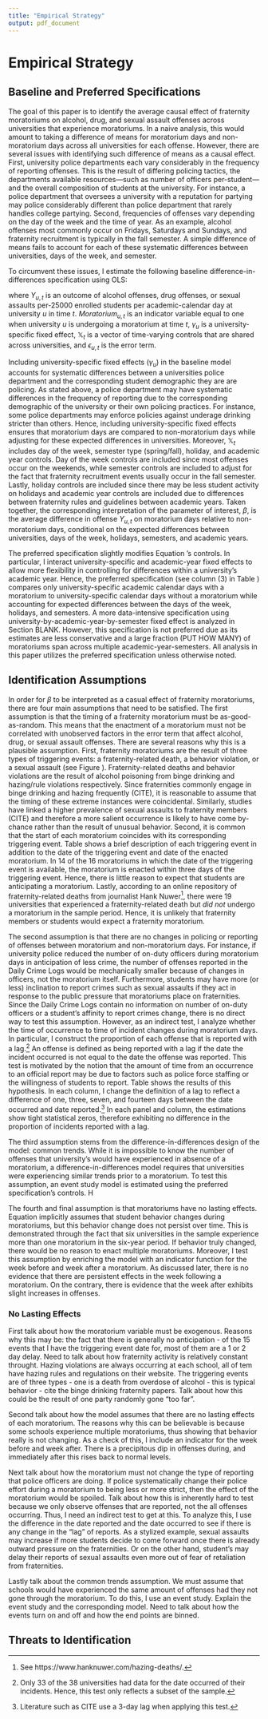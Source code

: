 ```yaml
---
title: "Empirical Strategy"
output: pdf_document
---
```


# Empirical Strategy

## Baseline and Preferred Specifications

The goal of this paper is to identify the average causal effect of fraternity moratoriums on alcohol, drug, and sexual assault offenses across universities that experience moratoriums. In a naive analysis, this would amount to taking a difference of means for moratorium days and non-moratorium days across all universities for each offense. However, there are several issues with identifying such difference of means as a causal effect. First, university police departments each vary considerably in the frequency of reporting offenses. This is the result of differing policing tactics, the departments available resources—such as number of officers per-student—and the overall composition of students at the university. For instance, a police department that oversees a university with a reputation for partying may police considerably different than police department that rarely handles college partying. Second, frequencies of offenses vary depending on the day of the week and the time of year. As an example, alcohol offenses most commonly occur on Fridays, Saturdays and Sundays, and fraternity recruitment is typically in the fall semester. A simple difference of means fails to account for each of these systematic differences between universities, days of the week, and semester. 

To circumvent these issues, I estimate the following baseline difference-in-differences specification using OLS:

\begin{equation}\label{main_model}
Y_{u,t} = \beta Moratorium_{u,t}  + \gamma_{u} + \lambda \mathbb{X}_{t} + \epsilon_{u,t}
\end{equation}

where $Y_{u,t}$ is an outcome of alcohol offenses, drug offenses, or sexual assaults per-25000 enrolled students per academic-calendar day at university $u$ in time $t$. $Moratorium_{u,t}$ is an indicator variable equal to one when university $u$ is undergoing a moratorium at time $t$, $\gamma_u$ is a university-specific fixed effect, $\mathbb{X}_t$ is a vector of time-varying controls that are shared across universities, and $\epsilon_{u,t}$ is the error term.  

Including university-specific fixed effects ($\gamma_u$) in the baseline model accounts for systematic differences between a universities police department and the corresponding student demographic they are are policing. As stated above, a police department may have systematic differences in the frequency of reporting due to the corresponding demographic of the university or their own policing practices. For instance, some police departments may enforce policies against underage drinking stricter than others. Hence, including university-specific fixed effects ensures that moratorium days are compared to non-moratorium days while adjusting for these expected differences in universities. Moreover, $\mathbb{X}_{t}$ includes day of the week, semester type (spring/fall), holiday, and academic year controls. Day of the week controls are included since most offenses occur on the weekends, while semester controls are included to adjust for the fact that fraternity recruitment events usually occur in the fall semester. Lastly, holiday controls are included since there may be less student activity on holidays and academic year controls are included due to differences between fraternity rules and guidelines between academic years. Taken together, the corresponding interpretation of the parameter of interest, $\beta$, is the average difference in offense $Y_{u,t}$ on moratorium days relative to non-moratorium days, conditional on the expected differences between universities, days of the week, holidays, semesters, and academic years. 

The preferred specification slightly modifies Equation \ref{main_model}'s controls. In particular, I interact university-specific and academic-year fixed effects to allow more flexibility in controlling for differences within a university's academic year. Hence, the preferred specification (see column (3) in Table \ref{results}) compares only university-specific academic calendar days with a moratorium to university-specific calendar days without a moratorium while accounting for expected differences between the days of the week, holidays, and semesters. A more data-intensive specification using university-by-academic-year-by-semester fixed effect is analyzed in Section BLANK. However, this specification is not preferred due as its estimates are less conservative and a large fraction (PUT HOW MANY) of moratoriums span across multiple academic-year-semesters. All analysis in this paper utilizes the preferred specification unless otherwise noted. 

## Identification Assumptions

In order for $\beta$ to be interpreted as a casual effect of fraternity moratoriums, there are four main assumptions that need to be satisfied. The first assumption is that the timing of a fraternity moratorium must be as-good-as-random. This means that the enactment of a moratorium must not be correlated with unobserved factors in the error term that affect alcohol, drug, or sexual assault offenses. There are several reasons why this is a plausible assumption. First, fraternity moratoriums are the result of three types of triggering events: a fraternity-related death, a behavior violation, or a sexual assault (see Figure \ref{triggerplot}). Fraternity-related deaths and behavior violations are the result of alcohol poisoning from binge drinking and hazing/rule violations respectively. Since fraternities commonly engage in binge drinking and hazing frequently (CITE), it is reasonable to assume that the timing of these extreme instances were coincidental. Similarly, studies have linked a higher prevalence of sexual assaults to fraternity members  (CITE) and therefore a more salient occurrence is likely to have come by-chance rather than the result of unusual behavior. Second, it is common that the start of each moratorium coincides with its corresponding triggering event. Table \ref{reasons} shows a brief description of each triggering event in addition to the date of the triggering event and date of the enacted moratorium. In 14 of the 16 moratoriums in which the date of the triggering event is available, the moratorium is enacted within three days of the triggering event. Hence, there is little reason to expect that students are anticipating a moratorium. Lastly, according to an online repository of fraternity-related deaths from journalist Hank Nuwer^[See https://www.hanknuwer.com/hazing-deaths/.], there were 19 universities that experienced a fraternity-related death but *did not* undergo a moratorium in the sample period. Hence, it is unlikely that fraternity members or students would expect a fraternity moratorium.


The second assumption is that there are no changes in policing or reporting of offenses between moratorium and non-moratorium days. For instance, if university police reduced the number of on-duty officers during moratorium days in anticipation of less crime, the number of offenses reported in the Daily Crime Logs would be mechanically smaller because of changes in officers, not the moratorium itself. Furthermore, students may have more (or less) inclination to report crimes such as sexual assaults if they act in response to the public pressure that moratoriums place on fraternities.  Since the Daily Crime Logs contain no information on number of on-duty officers or a student's affinity to report crimes change, there is no direct way to test this assumption. However, as an indirect test, I analyze whether the time of occurrence to time of incident changes during moratorium days. In particular, I construct the proportion of each offense that is reported with a lag.^[Only 33 of the 38 universities had data for the date occurred of their incidents. Hence, this test only reflects a subset of the sample.] An offense is defined as being reported with a lag if the date the incident occurred is not equal to the date the offense was reported. This test is motivated by the notion that the amount of time from an occurrence to an official report may be due to factors such as police force staffing or the willingness of students to report. Table \ref{} shows the results of this hypothesis. In each column, I change the definition of a lag to reflect a difference of one, three, seven, and fourteen days between the date occurred and date reported.^[Literature such as CITE use a 3-day lag when applying this test.] In each panel and column, the estimations show tight statistical zeros, therefore exhibiting no difference in the proportion of incidents reported with a lag. 

The third assumption stems from the difference-in-differences design of the model: common trends. While it is impossible to know the number of offenses that university's would have experienced in absence of a moratorium, a difference-in-differences model requires that universities were experiencing similar trends prior to a moratorium. To test this assumption, an event study model is estimated using the preferred specification's controls. H

The fourth and final assumption is that moratoriums have no lasting effects. Equation \ref{main_model} implicitly assumes that student behavior changes during moratoriums, but this behavior change does not persist over time. This is demonstrated through the fact that six universities in the sample experience more than one moratorium in the six-year period. If behavior truly changed, there would be no reason to enact multiple moratoriums. Moreover, I test this assumption by enriching the model with an indicator function for the week before and week after a moratorium. As discussed later, there is no evidence that there are persistent effects in the week following a moratorium. On the contrary, there is evidence that the week after exhibits slight increases in offenses.




### No Lasting Effects 

First talk about how the moratorium variable must be exogenous. Reasons why this may be: the fact that there is generally no anticipation - of the 15 events that I have the triggering event date for, most of them are a 1 or 2 day delay. Need to talk about how fraternity activity is relatively constant throught. Hazing violations are always occurring at each school, all of tem have hazing rules and regulations on their website. The triggering events are of three types - one is a death from overdose of alcohol - this is typical behavior - cite the binge drinking fraternity papers. Talk about how this could be the result of one party randomly gone "too far". 

Second talk about how the model assumes that there are no lasting effects of each moratorium. The reasons why this can be believable is because some schools experience multiple moratoriums, thus showing that behavior really is not changing. As a check of this, I include an indicator for the week before and week after. There is a precipitous dip in offenses during, and immediately after this rises back to normal levels. 

Next talk about how the moratorium must not change the type of reporting that police officers are doing. If police systematically change their police effort during a moratorium to being less or more strict, then the effect of the moratorium would be spoiled. Talk about how this is inherently hard to test because we only observe offenses that are reported, not the all offenses occurring. Thus, I need an indirect test to get at this. To analyze this, I use the difference in the date reported and the date occurred to see if there is any change in the "lag" of reports. As a stylized example, sexual assaults may increase if more students decide to come forward once there is already outward pressure on the fraternities. Or on the other hand, student's may delay their reports of sexual assaults even more out of fear of retaliation from fraternities. 

Lastly talk about the common trends assumption. We must assume that schools would have experienced the same amount of offenses had they not gone through the moratorium. To do this, I use an event study. Explain the event study and the corresponding model. Need to talk about how the events turn on and off and how the end points are binned. 


## Threats to Identification




